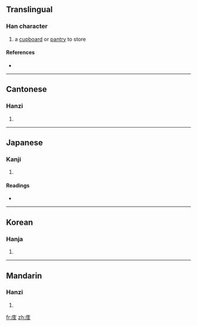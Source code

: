 ==Translingual==

===Han character===
{{Han char|rn=53|rad=广|as=04|sn=7|four=0024<sub>7</sub>|canj=戈十水 (IJE), X戈十水 (XIJE)}}

# a [[cupboard]] or [[pantry]] to store

====References====
* {{Han ref|kx=0343.270|dkj=09245|dj=0653.140|hdz=20873.210|uh=5E8B|ud=24203|bh=CACD|bd=51917}}

----

==Cantonese==

===Hanzi===
{{yue-hanzi|jyut=|y=[[gei2]], [[gwai2]]}}

# {{defn|Cantonese}}

----

==Japanese==

===Kanji===
{{ja-kanji|grade=|rs=广04}}

# {{defn|Japanese}}

====Readings====
* {{ja-readings|on=[[き]] (ki)|kun=[[とだな]] (todana)}}

----

==Korean==

===Hanja===
{{ko-hanja|hangeul=기|rv=gi|mr=ki}}

# {{defn|Korean}}

----

==Mandarin==

===Hanzi===
{{cmn-hanzi|pin=[[guǐ]] ([[gui3]])|wg=[[kuei3|kuei<sup>3</sup>]]}}

# {{defn|Mandarin}}

[[fr:庋]]
[[zh:庋]]